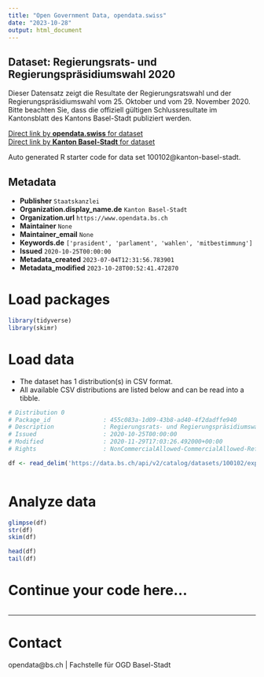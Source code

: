 ```yaml
---
title: "Open Government Data, opendata.swiss"
date: "2023-10-28"
output: html_document
---
```


## Dataset: Regierungsrats- und Regierungspräsidiumswahl 2020

Dieser Datensatz zeigt die Resultate der Regierungsratswahl
und der Regierungspräsidiumswahl vom 25. Oktober und vom 29. November 2020. 
Bitte beachten Sie, dass die offiziell gültigen
Schlussresultate im Kantonsblatt des Kantons Basel-Stadt publiziert werden.

[Direct link by **opendata.swiss** for dataset](https://opendata.swiss/de/dataset/regierungsrats-und-regierungsprasidiumswahl-2020)<br>
[Direct link by **Kanton Basel-Stadt** for dataset](https://data.bs.ch/explore/dataset/100102/)

Auto generated R starter code for data set 100102@kanton-basel-stadt.

## Metadata

- **Publisher** `Staatskanzlei`
- **Organization.display_name.de** `Kanton Basel-Stadt`
- **Organization.url** `https://www.opendata.bs.ch`
- **Maintainer** `None`
- **Maintainer_email** `None`
- **Keywords.de** `['prasident', 'parlament', 'wahlen', 'mitbestimmung']`
- **Issued** `2020-10-25T00:00:00`
- **Metadata_created** `2023-07-04T12:31:56.783901`
- **Metadata_modified** `2023-10-28T00:52:41.472870`


# Load packages

```r

library(tidyverse)
library(skimr)

```

# Load data

-   The dataset has 1 distribution(s) in CSV format.
-   All available CSV distributions are listed below and can be read into a tibble.

```r

# Distribution 0
# Package_id               : 455c083a-1d09-43b8-ad40-4f2dadffe940
# Description              : Regierungsrats- und Regierungspräsidiumswahl 2020 (csv)
# Issued                   : 2020-10-25T00:00:00
# Modified                 : 2020-11-29T17:03:26.492000+00:00
# Rights                   : NonCommercialAllowed-CommercialAllowed-ReferenceRequired

df <- read_delim('https://data.bs.ch/api/v2/catalog/datasets/100102/exports/csv')



```

# Analyze data

```r

glimpse(df)
str(df)
skim(df)

head(df)
tail(df)

```

# Continue your code here...

```r

```

------------------------------------------------------------------------

# Contact

opendata@bs.ch | Fachstelle für OGD Basel-Stadt
